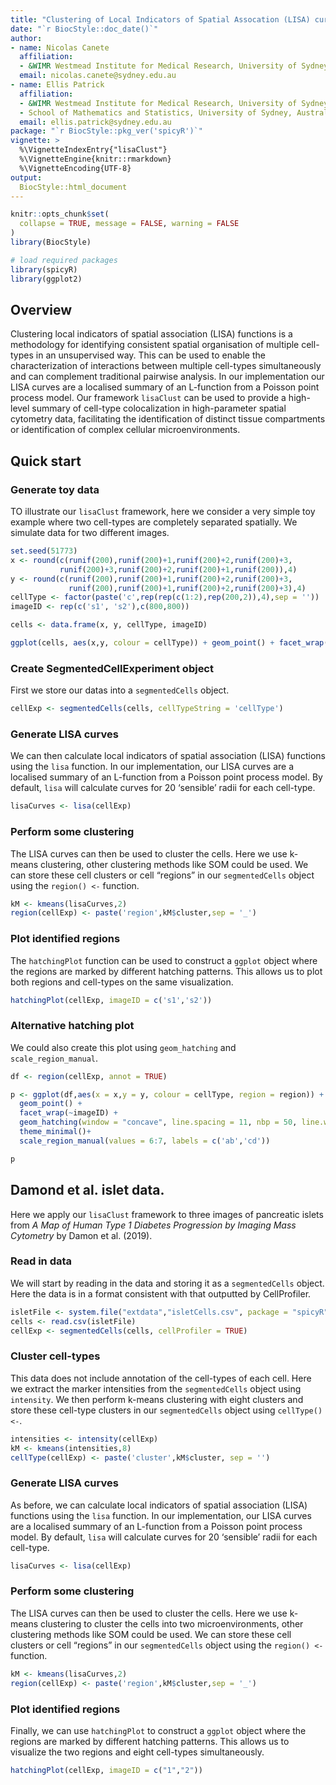 ```yaml
---
title: "Clustering of Local Indicators of Spatial Assocation (LISA) curves"
date: "`r BiocStyle::doc_date()`"
author:
- name: Nicolas Canete
  affiliation:  
  - &WIMR Westmead Institute for Medical Research, University of Sydney, Australia
  email: nicolas.canete@sydney.edu.au
- name: Ellis Patrick
  affiliation:
  - &WIMR Westmead Institute for Medical Research, University of Sydney, Australia
  - School of Mathematics and Statistics, University of Sydney, Australia
  email: ellis.patrick@sydney.edu.au
package: "`r BiocStyle::pkg_ver('spicyR')`"
vignette: >
  %\VignetteIndexEntry{"lisaClust"}
  %\VignetteEngine{knitr::rmarkdown}
  %\VignetteEncoding{UTF-8}
output: 
  BiocStyle::html_document
---
```


```r
knitr::opts_chunk$set(
  collapse = TRUE, message = FALSE, warning = FALSE
)
library(BiocStyle)
```


```r
# load required packages
library(spicyR)
library(ggplot2)

```
 

## Overview
 Clustering local indicators of spatial association (LISA) functions is a methodology for identifying consistent spatial organisation of multiple cell-types in an unsupervised way. This can be used to enable the characterization of interactions between multiple cell-types simultaneously and can complement traditional pairwise analysis. In our implementation our LISA curves are a localised summary of an L-function from a Poisson point process model.  Our framework `lisaClust` can be used to provide a high-level summary of cell-type colocalization in high-parameter spatial cytometry data, facilitating the identification of distinct tissue compartments or identification of complex cellular microenvironments.



## Quick start

### Generate toy data

TO illustrate our `lisaClust` framework, here we consider a very simple toy example where two cell-types are completely separated spatially. We simulate data for two different images.

```r
set.seed(51773)
x <- round(c(runif(200),runif(200)+1,runif(200)+2,runif(200)+3,
           runif(200)+3,runif(200)+2,runif(200)+1,runif(200)),4)
y <- round(c(runif(200),runif(200)+1,runif(200)+2,runif(200)+3,
             runif(200),runif(200)+1,runif(200)+2,runif(200)+3),4)
cellType <- factor(paste('c',rep(rep(c(1:2),rep(200,2)),4),sep = ''))
imageID <- rep(c('s1', 's2'),c(800,800))

cells <- data.frame(x, y, cellType, imageID)

ggplot(cells, aes(x,y, colour = cellType)) + geom_point() + facet_wrap(~imageID)


```

### Create SegmentedCellExperiment object

First we store our datas into a `segmentedCells` object. 

```r

cellExp <- segmentedCells(cells, cellTypeString = 'cellType')


```


### Generate LISA curves

We can then calculate local indicators of spatial association (LISA) functions using the `lisa` function. In our implementation, our LISA curves are a localised summary of an L-function from a Poisson point process model. By default, `lisa` will calculate curves for 20 'sensible' radii for each cell-type. 

```r

lisaCurves <- lisa(cellExp)

```

### Perform some clustering

The LISA curves can then be used to cluster the cells. Here we use k-means clustering, other clustering methods like SOM could be used. We can store these cell clusters or cell "regions" in our `segmentedCells` object using the `region() <-` function.

```r

kM <- kmeans(lisaCurves,2)
region(cellExp) <- paste('region',kM$cluster,sep = '_')
```


### Plot identified regions

The `hatchingPlot` function can be used to construct a `ggplot` object where the regions are marked by different hatching patterns. This allows us to plot both regions and cell-types on the same visualization.


```r
hatchingPlot(cellExp, imageID = c('s1','s2'))
```




### Alternative hatching plot

We could also create this plot using `geom_hatching` and `scale_region_manual`.


```r

df <- region(cellExp, annot = TRUE)

p <- ggplot(df,aes(x = x,y = y, colour = cellType, region = region)) + 
  geom_point() + 
  facet_wrap(~imageID) +
  geom_hatching(window = "concave", line.spacing = 11, nbp = 50, line.width = 1.5, window.length = 0.1) +
  theme_minimal()+ 
  scale_region_manual(values = 6:7, labels = c('ab','cd'))

p

```


## Damond et al. islet data.

Here we apply our `lisaClust` framework to three images of pancreatic islets from *A Map of Human Type 1 Diabetes Progression by Imaging Mass Cytometry* by Damon et al. (2019).

### Read in data

We will start by reading in the data and storing it as a `segmentedCells` object. Here the data is in a format consistent with that outputted by CellProfiler.
```r
isletFile <- system.file("extdata","isletCells.csv", package = "spicyR")
cells <- read.csv(isletFile)
cellExp <- segmentedCells(cells, cellProfiler = TRUE)

```


### Cluster cell-types

This data does not include annotation of the cell-types of each cell. Here we extract the marker intensities from the `segmentedCells` object using `intensity`. We then perform k-means clustering with eight clusters and store these cell-type clusters in our `segmentedCells` object using `cellType() <-`.
```r
intensities <- intensity(cellExp)
kM <- kmeans(intensities,8)
cellType(cellExp) <- paste('cluster',kM$cluster, sep = '')
```

### Generate LISA curves

As before, we can calculate local indicators of spatial association (LISA) functions using the `lisa` function. In our implementation, our LISA curves are a localised summary of an L-function from a Poisson point process model. By default, `lisa` will calculate curves for 20 'sensible' radii for each cell-type. 

```r

lisaCurves <- lisa(cellExp)

```

### Perform some clustering

The LISA curves can then be used to cluster the cells. Here we use k-means clustering to cluster the cells into two microenvironments, other clustering methods like SOM could be used. We can store these cell clusters or cell "regions" in our `segmentedCells` object using the `region() <-` function.

```r

kM <- kmeans(lisaCurves,2)
region(cellExp) <- paste('region',kM$cluster,sep = '_')

```



### Plot identified regions

Finally, we can use `hatchingPlot` to construct a `ggplot` object where the regions are marked by different hatching patterns. This allows us to visualize the two regions and eight cell-types simultaneously.

```r
hatchingPlot(cellExp, imageID = c("1","2"))
```


